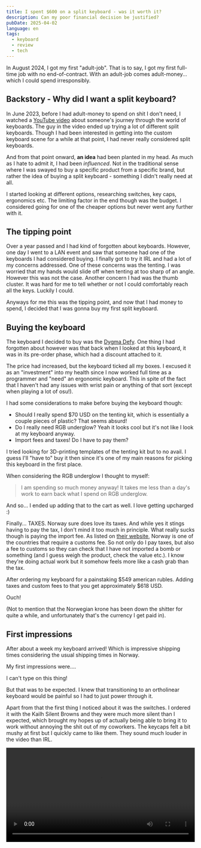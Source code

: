 ```yaml
---
title: I spent $600 on a split keyboard - was it worth it?
description: Can my poor financial decision be justified?
pubDate: 2025-04-02
language: en
tags:
  - keyboard
  - review
  - tech
---
```


In August 2024, I got my first "adult-job". That is to say, I got my first full-time job with no end-of-contract. With an adult-job comes adult-money... which I could spend irresponsibly.

## Backstory - Why did I want a split keyboard?

In June 2023, before I had adult-money to spend on shit I don't need, I watched a [YouTube video](https://www.youtube.com/watch?v=pK41Mr4Kdd0) about someone's journey through the world of keyboards. The guy in the video ended up trying a lot of different split keyboards. Though I had been interested in getting into the custom keyboard scene for a while at that point, I had never really considered split keyboards.

And from that point onward, **an idea** had been planted in my head. As much as I hate to admit it, I had been _influenced_. Not in the traditional sense where I was swayed to buy a specific product from a specific brand, but rather the idea of buying a split keyboard - something I didn't really need at all.

I started looking at different options, researching switches, key caps, ergonomics etc. The limiting factor in the end though was the budget. I considered going for one of the cheaper options but never went any further with it.

## The tipping point

Over a year passed and I had kind of forgotten about keyboards. However, one day I went to a LAN event and saw that someone had one of the keyboards I had considered buying. I finally got to try it IRL and had a lot of my concerns addressed. One of these concerns was the tenting. I was worried that my hands would slide off when tenting at too sharp of an angle. However this was not the case. Another concern I had was the thumb cluster. It was hard for me to tell whether or not I could comfortably reach all the keys. Luckily I could.

Anyways for me this was the tipping point, and now that I had money to spend, I decided that I was gonna buy my first split keyboard.

## Buying the keyboard

The keyboard I decided to buy was the [Dygma Defy](https://dygma.com/pages/defy). One thing I had forgotten about however was that back when I looked at this keyboard, it was in its pre-order phase, which had a discount attached to it.

The price had increased, but the keyboard ticked all my boxes. I excused it as an "investment" into my health since I now worked full time as a programmer and "need" an ergonomic keyboard. This in spite of the fact that I haven't had any issues with wrist pain or anything of that sort (except when playing a lot of osu!).

I had some considerations to make before buying the keyboard though:

- Should I really spend $70 USD on the tenting kit, which is essentially a couple pieces of plastic? That seems absurd!
- Do I really need RGB underglow? Yeah it looks cool but it's not like I look at my keyboard anyway.
- Import fees and taxes! Do I have to pay them?

I tried looking for 3D-printing templates of the tenting kit but to no avail. I guess I'll "have to" buy it then since it's one of my main reasons for picking this keyboard in the first place.

When considering the RGB underglow I thought to myself:

> I am spending so much money anyway! It takes me less than a day's work to earn back what I spend on RGB underglow.

And so... I ended up adding that to the cart as well. I love getting upcharged :)

Finally... TAXES. Norway sure does love its taxes. And while yes it stings having to pay the tax, I don't mind it too much in principle. What really sucks though is paying the import fee. As listed on [their website](https://dygma.com/policies/shipping-policy), Norway is one of the countries that require a customs fee. So not only do I pay taxes, but also a fee to customs so they can check that I have not imported a bomb or something (and I guess weigh the product, check the value etc.). I know they're doing actual work but it somehow feels more like a cash grab than the tax.

After ordering my keyboard for a painstaking $549 american rubles. Adding taxes and custom fees to that you get approximately $618 USD.

Ouch!

(Not to mention that the Norwegian krone has been down the shitter for quite a while, and unfortunately that's the currency I get paid in).

## First impressions

After about a week my keyboard arrived! Which is impressive shipping times considering the usual shipping times in Norway.

My first impressions were....

I can't type on this thing!

But that was to be expected. I knew that transitioning to an ortholinear keyboard would be painful so I had to just power through it.

Apart from that the first thing I noticed about it was the switches. I ordered it with the Kailh Silent Browns and they were much more silent than I expected, which brought my hopes up of actually being able to bring it to work without annoying the shit out of my coworkers. The keycaps felt a bit mushy at first but I quickly came to like them. They sound much louder in the video than IRL.


<video class="mt-2 mb-10 rounded-md" as="video" width="100%" src={kailhBrowns} playsinline controls />

The tenting was quite unintuitive. There were numbers labeled at the bottom corresponding to the amount of degrees you wanted to tent your keyboard. However the numbers did not match on the top and the bottom of the keyboard. If I matched the numbers it would not be balanced at all. So, in order to circumvent this and actually tent my keyboard properly, I had to adjust the feet one step at a time until it would stop wobbling (for the most part). Not impressed about the $70 pieces of plastic to say the least.


<video class="mt-2 mb-10 rounded-md" as="video" width="100%" src={tentingWobble} muted playsinline controls />

The software was... fine. Kind of tedious to use but it worked. The hardest part was figuring out where to optimally map my keys. I often discovered keys that I didn't think I had any use for that I then had to find a way to map.

The RGB was beautiful and honestly kind of worth it. The keyboard has layers and using the underglow to indicate which layer you are on is legitimately useful!

Overall first impressions were good. Now I just had to get used to it.

## 6 months later - how do I feel?

#### Getting used to typing

Although it took a while I have now gotten relatively used to typing on it, I picked up the pace pretty quickly. As indicated by my [Monkeytype profile](https://monkeytype.com/profile/LBlend) my typing speed has not quite picked up to speed with what it used to be but it's getting there. I don't feel inhibited by the placement of the keys themselves but rather the weird "nontraditional" ways I would type in order to increase my speed, which are not possible with a split keyboard.

![](assets/monkeytype.png)

As of writing this I still haven't quite gotten used to _all_ the key placements. Specifically the placement of keys I don't use all that often like symbols and so on. It's taking longer than I expected it to but the more programming I do (which is usually the case where I need symbols) the easier it gets to build muscle memory.

### Battery life

Since I don't know how to be financially responsible I also bought the wireless receiver for the keyboard. Though I haven't traveled much with the keyboard yet, it's nice to have less cables on my desk.

The problem though is battery life, which is not too good. Granted, I am using RGB lights which requires some power, but it's not too impressive. I have made the adjustments I can in order to maximize the battery life while not turning off the RGB completely, since it's legitemately useful for me. I can now go a couple of days without plugging it in, which is good when I need to go somewhere. When I'm just staying at home though it's too much of a hassle to plug and unplug the cables all of the time. I've decided to leave them plugged in at all time while at home.

### Palm rests

The keyboard comes with magnetic palm rests, which are quite comfortable. It's also a nice fidget toy :)

Something I haven't mentioned yet is that I also bought a [Wooting UwU](https://wooting.io/uwu) at the same time as I bought my Dygma Defy. Mainly because I didn't want to destroy my brand new keyboard by tapping with the force of Thor's hammer when playing _osu!_. I also wanted to try rapid trigger so I guess there's two sides to the coin. Anyway, I can report that the palm rests work great with the Wooting as well!


<video class="my-2 rounded-md" as="video" width="100%" src={uwuPalmRest} playsinline controls />

### Tenting - still awful

The tenting is still wobbly, unintuitive and annoying. Not only that, but the it doesn't even prevent my keyboard from sliding around when I apply more than a minimal force to it. I can't believe how they charge $70 for this shit!

## Conclusion

So... am I happy with my keyboard?

Overall, yes!

Would I spend $600 USD on it?

No.

It doesn't make a big enough difference in my life to be worth it. But now that the money is gone I am happy that I have it. Hopefully it will last me for many years to come.

![](assets/dygma_side_view.jpg)

![](assets/dygma_top_view.jpg)

As a final note I want to complain about the Pixel 7 Pro camera being absolute dogshit. It won't focus at all. I ended up giving up on taking good pictures.

When looking at the pictures I also noticed how dusty my keyboard has gotten in the short time I've had it. I guess I should clean it more often 👀
